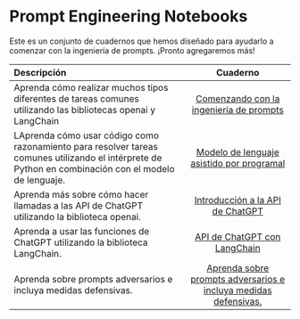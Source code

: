 # Prompt Engineering Notebooks

Este es un conjunto de cuadernos que hemos diseñado para ayudarlo a comenzar con la ingeniería de prompts. ¡Pronto agregaremos más!

| Descripción   | Cuaderno   | 
| :------------ | :---------: | 
|Aprenda cómo realizar muchos tipos diferentes de tareas comunes utilizando las bibliotecas openai y LangChain|[Comenzando con la ingeniería de prompts](https://github.com/dair-ai/Prompt-Engineering-Guide/blob/main/notebooks/pe-lecture.ipynb)|
|LAprenda cómo usar código como razonamiento para resolver tareas comunes utilizando el intérprete de Python en combinación con el modelo de lenguaje.|[Modelo de lenguaje asistido por programal](https://github.com/dair-ai/Prompt-Engineering-Guide/blob/main/notebooks/pe-pal.ipynb)|
|Aprenda más sobre cómo hacer llamadas a las API de ChatGPT utilizando la biblioteca openai.|[Introducción a la API de ChatGPT](https://github.com/dair-ai/Prompt-Engineering-Guide/blob/main/notebooks/pe-chatgpt-intro.ipynb)|
|Aprenda a usar las funciones de ChatGPT utilizando la biblioteca LangChain. |[API de ChatGPT con LangChain](https://github.com/dair-ai/Prompt-Engineering-Guide/blob/main/notebooks/pe-chatgpt-langchain.ipynb)|
|Aprenda sobre prompts adversarios e incluya medidas defensivas.|[Aprenda sobre prompts adversarios e incluya medidas defensivas.](https://github.com/dair-ai/Prompt-Engineering-Guide/blob/main/notebooks/pe-chatgpt-adversarial.ipynb)|
